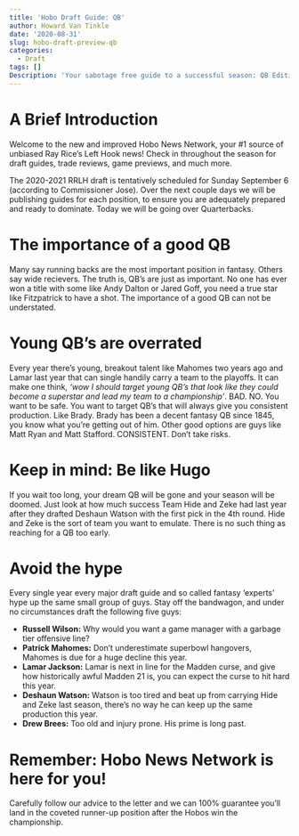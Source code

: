 ```yaml
---
title: 'Hobo Draft Guide: QB'
author: Howard Van Tinkle
date: '2020-08-31'
slug: hobo-draft-preview-qb
categories:
  - Draft
tags: []
Description: 'Your sabotage free guide to a successful season: QB Edition'
---
```

# A Brief Introduction
Welcome to the new and improved Hobo News Network, your #1 source of unbiased Ray Rice's Left Hook news! Check in throughout the season for draft guides, trade reviews, game previews, and much more. 

The 2020-2021 RRLH draft is tentatively scheduled for Sunday September 6 (according to Commissioner Jose). 
Over the next couple days we will be publishing guides for each position, to ensure you are adequately prepared and ready to dominate. Today we will be going over Quarterbacks. 

# The importance of a good QB
Many say running backs are the most important position in fantasy. Others say wide recievers. The truth is, QB's are just as important. No one has ever won a title with some like Andy Dalton or Jared Goff, you need a true star like Fitzpatrick to have a shot. The importance of a good QB can not be understated. 

# Young QB's are overrated
Every year there's young, breakout talent like Mahomes two years ago and Lamar last year that can single handily carry a team to the playoffs. It can make one think, *'wow I should target young QB's that look like they could become a superstar and lead my team to a championship'*. BAD. NO. You want to be safe. You want to target QB's that will always give you consistent production. Like Brady. Brady has been a decent fantasy QB since 1845, you know what you're getting out of him. Other good options are guys like Matt Ryan and Matt Stafford. CONSISTENT. Don't take risks. 


# Keep in mind: Be like Hugo
If you wait too long, your dream QB will be gone and your season will be doomed. Just look at how much success Team Hide and Zeke had last year after they drafted Deshaun Watson with the first pick in the 4th round. Hide and Zeke is the sort of team you want to emulate. There is no such thing as reaching for a QB too early.

# Avoid the hype
Every single year every major draft guide and so called fantasy 'experts' hype up the same small group of guys. Stay off the bandwagon, and under no circumstances draft the following five guys:

* <strong>Russell Wilson:</strong> Why would you want a game manager with a garbage tier offensive line? 
* <strong>Patrick Mahomes:</strong> Don't underestimate superbowl hangovers, Mahomes is due for a huge decline this year. 
* <strong>Lamar Jackson:</strong> Lamar is next in line for the Madden curse, and give how historically awful Madden 21 is, you can expect the curse to hit hard this year. 
* <strong>Deshaun Watson:</strong> Watson is too tired and beat up from carrying Hide and Zeke last season, there's no way he can keep up the same production this year. 
* <strong>Drew Brees:</strong> Too old and injury prone. His prime is long past. 

# Remember: Hobo News Network is here for you!
Carefully follow our advice to the letter and we can 100% guarantee you'll land in the coveted runner-up position after the Hobos win the championship. 